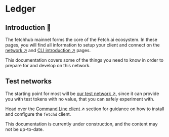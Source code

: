 
# Ledger

## Introduction 🚀

The fetchhub mainnet forms the core of the Fetch.ai ecosystem. In these pages, you will find all information to setup your client and connect on the [network ↗️](/concepts/ledger/active-networks) and [CLI introduction ↗️](/guides/ledger/cli/intro) pages.

This documentation covers some of the things you need to know in order to prepare for and develop on this network.

## Test networks

The starting point for most will be [our test network ↗️](/concepts/ledger/active-networks#test-nets), since it can provide you with test tokens with no value, that you can safely experiment with.

Head over the [Command Line client ↗️](/guides/ledger/cli/intro) section for guidance on how to install and configure the `fetchd` client.

<Callout type="warning" emoji="⚠️">
  This documentation is currently under construction, and the content may not be up-to-date.
</Callout>

